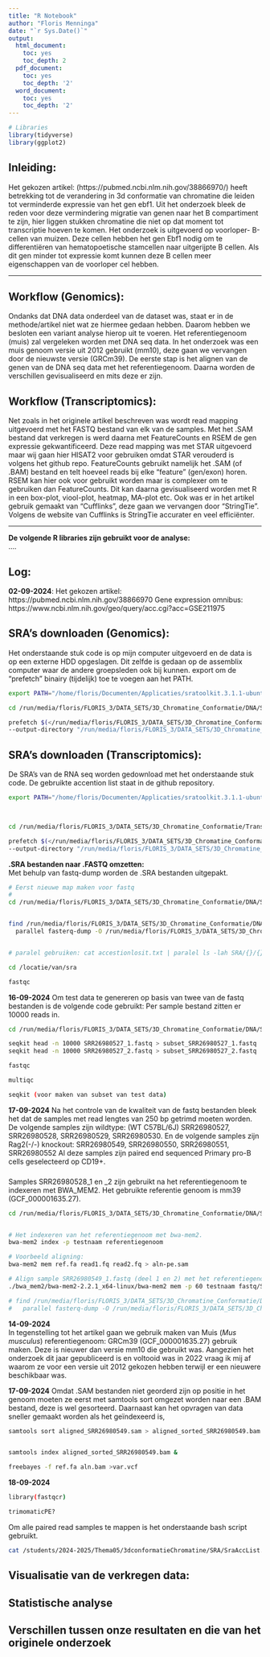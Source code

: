 ```yaml
---
title: "R Notebook"
author: "Floris Menninga"
date: "`r Sys.Date()`"
output:
  html_document:
    toc: yes
    toc_depth: 2
  pdf_document:
    toc: yes
    toc_depth: '2'
  word_document:
    toc: yes
    toc_depth: '2'
---
```


```r
# Libraries
library(tidyverse)
library(ggplot2)

```

## **Inleiding:** ##
Het gekozen artikel: (https://pubmed.ncbi.nlm.nih.gov/38866970/) heeft betrekking tot de verandering in 3d conformatie van chromatine die leiden tot verminderde expressie van het gen ebf1. Uit het onderzoek bleek de reden voor deze vermindering migratie van genen naar het B compartiment te zijn, hier liggen stukken chromatine die niet op dat moment tot transcriptie hoeven te komen. 
Het onderzoek is uitgevoerd op voorloper- B-cellen van muizen. Deze cellen hebben het gen Ebf1 nodig om te differentiëren van hematopoetische stamcellen naar uitgerijpte B cellen. Als dit gen minder tot expressie komt kunnen deze B cellen meer eigenschappen van de voorloper cel hebben. 

<hr>

## **Workflow (Genomics):** ##
Ondanks dat DNA data onderdeel van de dataset was, staat er in de methode/artikel niet wat ze hiermee gedaan hebben. Daarom hebben we besloten een variant analyse hierop uit te voeren. Het referentiegenoom (muis) zal vergeleken worden met DNA seq data. In het onderzoek was een muis genoom versie uit 2012 gebruikt (mm10), deze gaan we vervangen door de nieuwste versie (GRCm39).
De eerste stap is het alignen van de genen van de DNA seq data met het referentiegenoom. Daarna worden de verschillen gevisualiseerd en mits deze er zijn. 

## **Workflow (Transcriptomics):** ##
Net zoals in het originele artikel beschreven was wordt read mapping uitgevoerd met het FASTQ bestand van elk van de samples. Met het .SAM bestand dat verkregen is werd daarna met FeatureCounts en RSEM de gen expressie gekwantificeerd. Deze read mapping was met STAR uitgevoerd maar wij gaan hier HISAT2
voor gebruiken omdat STAR verouderd is volgens het github repo.
FeatureCounts gebruikt namelijk het .SAM (of .BAM) bestand en telt hoeveel reads bij elke "feature" (gen/exon) horen. RSEM kan hier ook voor gebruikt worden maar is complexer om te gebruiken dan FeatureCounts.
Dit kan daarna gevisualiseerd worden met R in een box-plot, viool-plot, heatmap, MA-plot etc.
Ook was er in het artikel gebruik gemaakt van "Cufflinks", deze gaan we vervangen door "StringTie". Volgens de website van Cufflinks is StringTie accurater en veel efficiënter. 


<hr>


**De volgende R libraries zijn gebruikt voor de analyse:** \
....



## Log:
**02-09-2024**:
Het gekozen artikel: https://pubmed.ncbi.nlm.nih.gov/38866970
Gene expression omnibus: https://www.ncbi.nlm.nih.gov/geo/query/acc.cgi?acc=GSE211975




## SRA's downloaden (Genomics):
Het onderstaande stuk code is op mijn computer uitgevoerd en de data is op een externe HDD opgeslagen. Dit zelfde is gedaan op de assemblix computer waar de andere groepsleden ook bij kunnen. 
export om de "prefetch" binairy (tijdelijk) toe te voegen aan het PATH. 

```bash
export PATH="/home/floris/Documenten/Applicaties/sratoolkit.3.1.1-ubuntu64/bin/:$PATH"

cd /run/media/floris/FLORIS_3/DATA_SETS/3D_Chromatine_Conformatie/DNA/SRA/

prefetch $(</run/media/floris/FLORIS_3/DATA_SETS/3D_Chromatine_Conformatie/DNA/SRA/SraAccList.csv) \
--output-directory "/run/media/floris/FLORIS_3/DATA_SETS/3D_Chromatine_Conformatie/DNA/SRA/" --max-size 200G
```
## SRA's downloaden (Transcriptomics):
De SRA's van de RNA seq worden gedownload met het onderstaande stuk code. De gebruikte accention list staat in de github repository. 
```bash
export PATH="/home/floris/Documenten/Applicaties/sratoolkit.3.1.1-ubuntu64/bin/:$PATH"
 


cd /run/media/floris/FLORIS_3/DATA_SETS/3D_Chromatine_Conformatie/Transcriptomics/

prefetch $(</run/media/floris/FLORIS_3/DATA_SETS/3D_Chromatine_Conformatie/Transcriptomics/SRR_Acc_List.txt) \
--output-directory "/run/media/floris/FLORIS_3/DATA_SETS/3D_Chromatine_Conformatie/Transcriptomics/" --max-size 200G
```

**.SRA bestanden naar .FASTQ omzetten:** \
Met behulp van fastq-dump worden de .SRA bestanden uitgepakt. 

```bash

# Eerst nieuwe map maken voor fastq
# 
cd /run/media/floris/FLORIS_3/DATA_SETS/3D_Chromatine_Conformatie/DNA/SRA


find /run/media/floris/FLORIS_3/DATA_SETS/3D_Chromatine_Conformatie/DNA/SRA -name "*.sra" | \
  parallel fasterq-dump -O /run/media/floris/FLORIS_3/DATA_SETS/3D_Chromatine_Conformatie/DNA/SRA/FASTQ {}


# paralel gebruiken: cat accestionlosit.txt | paralel ls -lah SRA/{}/{}.sra
```

```bash

cd /locatie/van/sra

fastqc

```

**16-09-2024**
Om test data te genereren op basis van twee van de fastq bestanden is de volgende code gebruikt:
Per sample bestand zitten er 10000 reads in. 
```bash

cd /run/media/floris/FLORIS_3/DATA_SETS/3D_Chromatine_Conformatie/DNA/SRA

seqkit head -n 10000 SRR26980527_1.fastq > subset_SRR26980527_1.fastq
seqkit head -n 10000 SRR26980527_2.fastq > subset_SRR26980527_2.fastq


```


```bash

fastqc 

multiqc

seqkit (voor maken van subset van test data)


```

**17-09-2024**
Na het controle van de kwaliteit van de fastq bestanden bleek het dat de samples met read lengtes van 250 bp getrimd moeten worden.
De volgende samples zijn wildtype: (WT C57BL/6J) SRR26980527, SRR26980528, SRR26980529, SRR26980530. 
En de volgende samples zijn Rag2(-/-) knockout: SRR26980549, SRR26980550, SRR26980551, SRR26980552
Al deze samples zijn paired end sequenced Primary pro-B cells geselecteerd op CD19+.

### 
    
Samples SRR26980528_1 en _2 zijn gebruikt na het referentiegenoom te indexeren met BWA_MEM2. 
Het gebruikte referentie genoom is mm39 (GCF_000001635.27).





```bash


cd /run/media/floris/FLORIS_3/DATA_SETS/3D_Chromatine_Conformatie/DNA/SRA


# Het indexeren van het referentiegenoom met bwa-mem2. 
bwa-mem2 index -p testnaam referentiegenoom

# Voorbeeld aligning:
bwa-mem2 mem ref.fa read1.fq read2.fq > aln-pe.sam

# Align sample SRR26980549_1.fastq (deel 1 en 2) met het referentiegenoom mm39 muis. 
./bwa_mem2/bwa-mem2-2.2.1_x64-linux/bwa-mem2 mem -p 60 testnaam fastq/SRR26980549_1.fastq fastq/SRR26980549_2.fastq > aligned_SRR26980549.sam &

# find /run/media/floris/FLORIS_3/DATA_SETS/3D_Chromatine_Conformatie/DNA/SRA -name "*.sra" | \
#   parallel fasterq-dump -O /run/media/floris/FLORIS_3/DATA_SETS/3D_Chromatine_Conformatie/DNA/SRA/FASTQ {}

```



**14-09-2024** \
In tegenstelling tot het artikel gaan we gebruik maken van Muis (*Mus musculus*) referentiegenoom: GRCm39 (GCF_000001635.27) gebruik maken. 
Deze is nieuwer dan versie mm10 die gebruikt was.
Aangezien het onderzoek dit jaar gepubliceerd is en voltooid was in 2022 vraag ik mij af waarom ze voor een versie uit 2012 gekozen hebben terwijl er een nieuwere beschikbaar was. 


**17-09-2024**
Omdat .SAM bestanden niet georderd zijn op positie in het genoom moeten ze eerst met samtools sort omgezet worden naar een .BAM bestand, deze is wel gesorteerd. Daarnaast kan het opvragen van data sneller gemaakt worden als het geïndexeerd is, 

```bash

samtools sort aligned_SRR26980549.sam > aligned_sorted_SRR26980549.bam & 


samtools index aligned_sorted_SRR26980549.bam &


```



```bash

freebayes -f ref.fa aln.bam >var.vcf


```

**18-09-2024**

```bash
library(fastqcr)

trimomaticPE? 
```

Om alle paired read samples te mappen is het onderstaande bash script gebruikt.
```bash

cat /students/2024-2025/Thema05/3dconformatieChromatine/SRA/SraAccList.csv | parallel '/students/2024-2025/Thema05/3dconformatieChromatine/bwa_mem2/bwa-mem2-2.2.1_x64-linux/bwa-mem2 mem -t 60 testnaam /students/2024-2025/Thema05/3dconformatieChromatine/fastq/{}_1.fastq /students/2024-2025/Thema05/3dconformatieChromatine/fastq/{}_2.fastq > /students/2024-2025/Thema05/3dconformatieChromatine/mapping/{}.sam' &

```






## **Visualisatie van de verkregen data:**
## **Statistische analyse**
## **Verschillen tussen onze resultaten en die van het originele onderzoek**




